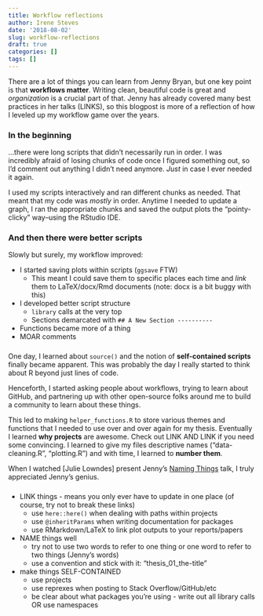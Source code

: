 ```yaml
---
title: Workflow reflections
author: Irene Steves
date: '2018-08-02'
slug: workflow-reflections
draft: true
categories: []
tags: []
---
```


There are a lot of things you can learn from Jenny Bryan, but one key point is that **workflows matter**.  Writing clean, beautiful code is great and _organization_ is a crucial part of that.  Jenny has already covered many best practices in her talks (LINKS), so this blogpost is more of a reflection of how I leveled up my workflow game over the years. 

### In the beginning

...there were long scripts that didn't necessarily run in order. I was incredibly afraid of losing chunks of code once I figured something out, so I'd comment out anything I didn't need anymore. _Just_ in case I ever needed it again.

I used my scripts interactively and ran different chunks as needed. That meant that my code was _mostly_ in order. Anytime I needed to update a graph, I ran the appropriate chunks and saved the output plots the "pointy-clicky" way--using the RStudio IDE. 

### And then there were better scripts

Slowly but surely, my workflow improved:

- I started saving plots within scripts (`ggsave` FTW)
    - This meant I could save them to specific places each time and _link_ them to LaTeX/docx/Rmd documents (note: docx is a bit buggy with this)
- I developed better script structure
    - `library` calls at the very top
    - Sections demarcated with `## A New Section ----------`
- Functions became more of a thing
- MOAR comments

### 

One day, I learned about `source()` and the notion of **self-contained scripts** finally became apparent. This was probably the day I really started to think about R beyond just lines of code.

Henceforth, I started asking people about workflows, trying to learn about GitHub, and partnering up with other open-source folks around me to build a community to learn about these things. 

This led to making `helper_functions.R` to store various themes and functions that I needed to use over and over again for my thesis. Eventually I learned **why projects** are awesome. Check out LINK AND LINK if you need some convincing. I learned to give my files descriptive names ("data-cleaning.R", "plotting.R") and with time, I learned to **number them**.

When I watched [Julie Lowndes] present Jenny's [Naming Things]() talk, I truly appreciated Jenny's genius. 

### 

- LINK things - means you only ever have to update in one place (of course, try not to break these links) 
    - use `here::here()` when dealing with paths within projects
    - use `@inheritParams` when writing documentation for packages
    - use RMarkdown/LaTeX to link plot outputs to your reports/papers
- NAME things well
    - try not to use two words to refer to one thing or one word to refer to two things (Jenny's words)
    - use a convention and stick with it: "thesis_01_the-title"
- make things SELF-CONTAINED
    - use projects
    - use reprexes when posting to Stack Overflow/GitHub/etc
    - be clear about what packages you're using - write out all library calls OR use namespaces




